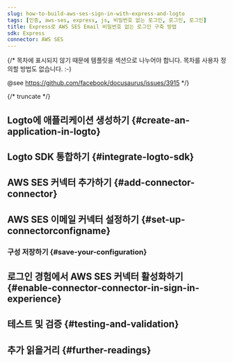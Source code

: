 ```yaml
---
slug: how-to-build-aws-ses-sign-in-with-express-and-logto
tags: [인증, aws-ses, express, js, 비밀번호 없는 로그인, 로그인, 로그인]
title: Express로 AWS SES Email 비밀번호 없는 로그인 구축 방법
sdk: Express
connector: AWS SES
---
```


{/*
  목차에 표시되지 않기 때문에 템플릿을 섹션으로 나누어야 합니다.
  목차를 사용자 정의할 방법도 없습니다. :-)

  @see https://github.com/facebook/docusaurus/issues/3915
*/}



{/* truncate */}

<Intro connector={connector} sdk="Express" link="https://expressjs.com" />

## Logto에 애플리케이션 생성하기 \{#create-an-application-in-logto}

<CreateApplication type="Traditional web" framework="Express" />

## Logto SDK 통합하기 \{#integrate-logto-sdk}

<IntegrateSdk />

## AWS SES 커넥터 추가하기 \{#add-connector-connector}

<AddPasswordlessConnector
  connector={connector}
  connectorType="Email"
  passwordlessSignUpIdentifier="이메일 주소"
/>

## AWS SES 이메일 커넥터 설정하기 \{#set-up-connectorconfigname}

<ConnectorGuide />

### 구성 저장하기 \{#save-your-configuration}

<SaveYourConfiguration connector={connector} />

## 로그인 경험에서 AWS SES 커넥터 활성화하기 \{#enable-connector-connector-in-sign-in-experience}

<EnablePasswordlessConnector
  connectorType="Email"
  passwordlessSignUpIdentifier="이메일 주소"
/>

## 테스트 및 검증 \{#testing-and-validation}

<TestingAndValidation connector={connector} sdk="Express" />

## 추가 읽을거리 \{#further-readings}

<FurtherReadings />